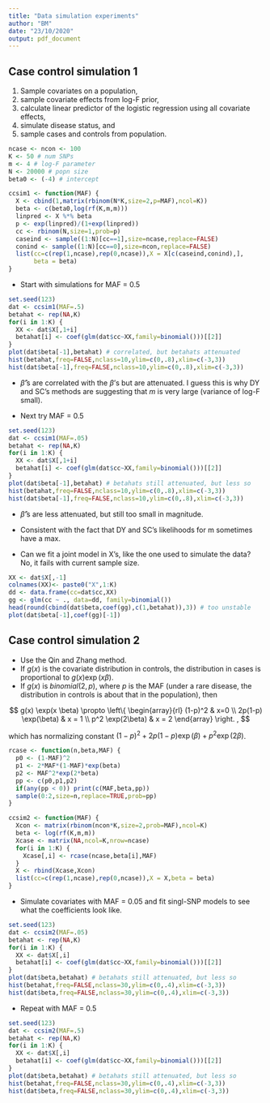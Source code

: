 ```yaml
---
title: "Data simulation experiments"
author: "BM"
date: "23/10/2020"
output: pdf_document
---
```


## Case control simulation 1

1. Sample covariates on a population,
2. sample covariate effects from log-F prior, 
3. calculate linear predictor of the logistic regression 
using all covariate effects,
4. simulate disease status, and
5. sample cases and controls from population.

```r
ncase <- ncon <- 100
K <- 50 # num SNPs
m <- 4 # log-F parameter
N <- 20000 # popn size
beta0 <- (-4) # intercept

ccsim1 <- function(MAF) {
  X <- cbind(1,matrix(rbinom(N*K,size=2,p=MAF),ncol=K))
  beta <- c(beta0,log(rf(K,m,m)))
  linpred <- X %*% beta
  p <- exp(linpred)/(1+exp(linpred))
  cc <- rbinom(N,size=1,prob=p)
  caseind <- sample((1:N)[cc==1],size=ncase,replace=FALSE)
  conind <- sample((1:N)[cc==0],size=ncon,replace=FALSE)
  list(cc=c(rep(1,ncase),rep(0,ncase)),X = X[c(caseind,conind),],
       beta = beta)
}
```

* Start with simulations for MAF = 0.5

```r
set.seed(123)
dat <- ccsim1(MAF=.5)
betahat <- rep(NA,K)
for(i in 1:K) {
  XX <- dat$X[,1+i]
  betahat[i] <- coef(glm(dat$cc~XX,family=binomial()))[[2]]
}
plot(dat$beta[-1],betahat) # correlated, but betahats attenuated 
hist(betahat,freq=FALSE,nclass=10,ylim=c(0,.8),xlim=c(-3,3))
hist(dat$beta[-1],freq=FALSE,nclass=10,ylim=c(0,.8),xlim=c(-3,3))
```

* $\hat{\beta}$'s are correlated with the $\beta$'s but are 
attenuated. I guess this is why DY and SC's methods are suggesting
that $m$ is very large (variance of log-F small).

* Next try MAF = 0.5

```r
set.seed(123)
dat <- ccsim1(MAF=.05)
betahat <- rep(NA,K)
for(i in 1:K) {
  XX <- dat$X[,1+i]
  betahat[i] <- coef(glm(dat$cc~XX,family=binomial()))[[2]]
}
plot(dat$beta[-1],betahat) # betahats still attenuated, but less so 
hist(betahat,freq=FALSE,nclass=10,ylim=c(0,.8),xlim=c(-3,3))
hist(dat$beta[-1],freq=FALSE,nclass=10,ylim=c(0,.8),xlim=c(-3,3))
```

* $\hat{\beta}$'s are less attenuated, but still too small in magnitude.
* Consistent with the fact that DY and SC's likelihoods for m sometimes
have a max.

* Can we fit a joint model in X's, like the one used to 
simulate the data? No, it fails with current sample size.

```r
XX <- dat$X[,-1]
colnames(XX)<- paste0("X",1:K)
dd <- data.frame(cc=dat$cc,XX)
gg <- glm(cc ~ ., data=dd, family=binomial())
head(round(cbind(dat$beta,coef(gg),c(1,betahat)),3)) # too unstable
plot(dat$beta[-1],coef(gg)[-1])
```

## Case control simulation 2

* Use the Qin and Zhang method.
* If $g(x)$ is the covariate distribution in controls, 
the distribution in cases is
proportional to $g(x) \exp(x \beta)$. 
* If $g(x)$ is $binomial(2,p)$, where $p$ is the MAF (under
a rare disease, the distribution in controls is about that 
in the population), then

$$
g(x) \exp(x \beta) \propto \left\{ 
\begin{array}{rl}
(1-p)^2 & x=0 \\
2p(1-p) \exp(\beta) & x = 1 \\
p^2 \exp(2\beta) & x = 2 \end{array}
\right. ,
$$

which has normalizing constant 
$(1-p)^2 + 2p(1-p) \exp(\beta) + p^2 \exp(2\beta)$.

```r
rcase <- function(n,beta,MAF) {
  p0 <- (1-MAF)^2
  p1 <- 2*MAF*(1-MAF)*exp(beta)
  p2 <- MAF^2*exp(2*beta)
  pp <- c(p0,p1,p2)
  if(any(pp < 0)) print(c(MAF,beta,pp))
  sample(0:2,size=n,replace=TRUE,prob=pp)
}

ccsim2 <- function(MAF) {
  Xcon <- matrix(rbinom(ncon*K,size=2,prob=MAF),ncol=K)
  beta <- log(rf(K,m,m))
  Xcase <- matrix(NA,ncol=K,nrow=ncase)
  for(i in 1:K) {
    Xcase[,i] <- rcase(ncase,beta[i],MAF)
  }
  X <- rbind(Xcase,Xcon)
  list(cc=c(rep(1,ncase),rep(0,ncase)),X = X,beta = beta)
}
```

* Simulate covariates with MAF = 0.05 and fit singl-SNP models
to see what the coefficients look like.

```r
set.seed(123)
dat <- ccsim2(MAF=.05)
betahat <- rep(NA,K)
for(i in 1:K) {
  XX <- dat$X[,i]
  betahat[i] <- coef(glm(dat$cc~XX,family=binomial()))[[2]]
}
plot(dat$beta,betahat) # betahats still attenuated, but less so 
hist(betahat,freq=FALSE,nclass=30,ylim=c(0,.4),xlim=c(-3,3))
hist(dat$beta,freq=FALSE,nclass=30,ylim=c(0,.4),xlim=c(-3,3))
```


* Repeat with MAF = 0.5

```r
set.seed(123)
dat <- ccsim2(MAF=.5)
betahat <- rep(NA,K)
for(i in 1:K) {
  XX <- dat$X[,i]
  betahat[i] <- coef(glm(dat$cc~XX,family=binomial()))[[2]]
}
plot(dat$beta,betahat) # betahats still attenuated, but less so 
hist(betahat,freq=FALSE,nclass=30,ylim=c(0,.4),xlim=c(-3,3))
hist(dat$beta,freq=FALSE,nclass=30,ylim=c(0,.4),xlim=c(-3,3))
```

